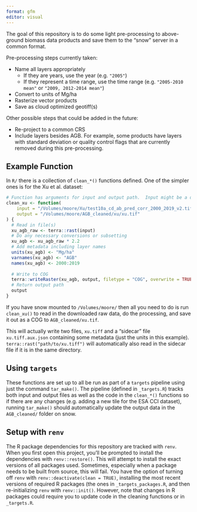 ```yaml
---
format: gfm
editor: visual
---
```


The goal of this repository is to do some light pre-processing to above-ground biomass data products and save them to the "snow" server in a common format.

Pre-processing steps currently taken:

-   Name all layers appropriately
    -   If they are years, use the year (e.g. `"2005"`)
    -   If they represent a time range, use the time range (e.g. `"2005-2010 mean"` or `"2009, 2012-2014 mean"`)
-   Convert to units of Mg/ha
-   Rasterize vector products
-   Save as cloud optimized geotiff(s)

Other possible steps that could be added in the future:

-   Re-project to a common CRS
-   Include layers besides AGB. For example, some products have layers with standard deviation or quality control flags that are currently removed during this pre-processing.

## Example Function

In `R/` there is a collection of `clean_*()` functions defined.
One of the simpler ones is for the Xu et al. dataset:

``` r
# Function has arguments for input and output path.  Input might be a directory in the case of multiple tiles
clean_xu <- function(
    input = "/Volumes/moore/Xu/test10a_cd_ab_pred_corr_2000_2019_v2.tif", 
    output = "/Volumes/moore/AGB_cleaned/xu/xu.tif"
) {
  # Read in file(s)
  xu_agb_raw <- terra::rast(input) 
  # Do any necessary conversions or subsetting
  xu_agb <- xu_agb_raw * 2.2 
  # Add metadata including layer names
  units(xu_agb) <- "Mg/ha"
  varnames(xu_agb) <- "AGB"
  names(xu_agb) <- 2000:2019
  
  # Write to COG
  terra::writeRaster(xu_agb, output, filetype = "COG", overwrite = TRUE)
  # Return output path
  output
}
```

If you have snow mounted to `/Volumes/moore/` then all you need to do is run `clean_xu()` to read in the downloaded raw data, do the processing, and save it out as a COG to `AGB_cleaned/xu.tif`.

::: callout-note
This will actually write two files, `xu.tiff` and a "sidecar" file `xu.tiff.aux.json` containing some metadata (just the units in this example).
`terra::rast("path/to/xu.tiff")` will automatically also read in the sidecar file if it is in the same directory.
:::

## Using `targets`

These functions are set up to all be run as part of a `targets` pipeline using just the command `tar_make()`.
The pipeline (defined in `_targets.R`) tracks both input and output files as well as the code in the `clean_*()` functions so if there are any changes (e.g. adding a new tile for the ESA CCI dataset), running `tar_make()` should automatically update the output data in the `AGB_cleaned/` folder on snow.

## Setup with `renv`

The R package dependencies for this repository are tracked with `renv`.
When you first open this project, you'll be prompted to install the dependencies with `renv::restore()`.
This will attempt to install the exact versions of all packages used.
Sometimes, especially when a package needs to be built from source, this will fail.
You have the option of turning off `renv` with `renv::deactivate(clean = TRUE)`, installing the most recent versions of required R packages (the ones in `_targets_packages.R`, and then re-initializing `renv` with `renv::init()`.
However, note that changes in R packages could require you to update code in the cleaning functions or in `_targets.R`.
